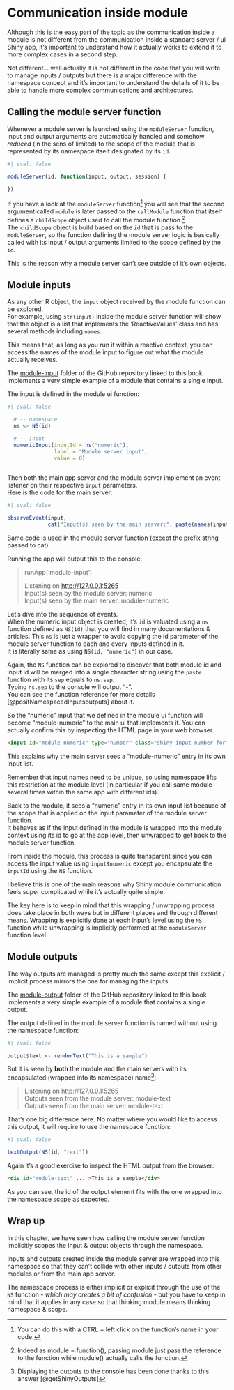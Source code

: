 # Communication inside module

Although this is the easy part of the topic as the communication inside a module is not different from the communication inside a standard server / ui Shiny app, it's important to understand how it actually works to extend it to more complex cases in a second step.

Not different... well actually it is not different in the code that you will write to manage inputs / outputs but there is a major difference with the namespace concept and it's important to understand the details of it to be able to handle more complex communications and architectures.

## Calling the module server function

Whenever a module server is launched using the `moduleServer` function, input and output arguments are automatically handled and somehow *reduced* (in the sens of limited) to the scope of the module that is represented by its namespace itself designated by its `id`.

```r
#| eval: false

moduleServer(id, function(input, output, session) {
  
})
```

If you have a look at the `moduleServer` function[^communication-inside-module-1] you will see that the second argument called `module` is later passed to the `callModule` function that itself defines a `childScope` object used to call the module function.[^communication-inside-module-2]\
The `childScope` object is build based on the `id` that is pass to the `moduleServer`, so the function defining the module server logic is basically called with its input / output arguments limited to the scope defined by the `id`.

[^communication-inside-module-1]: You can do this with a CTRL + left click on the function's name in your code.

[^communication-inside-module-2]: Indeed as module = function(), passing module just pass the reference to the function while module() actually calls the function.

This is the reason why a module server can't see outside of it's own objects.

## Module inputs

As any other R object, the `input` object received by the module function can be explored.\
For example, using `str(input)` inside the module server function will show that the object is a list that implements the 'ReactiveValues' class and has several methods including `names`.

This means that, as long as you run it within a reactive context, you can access the names of the module input to figure out what the module actually receives.

::: callout-note
The [module-input](https://github.com/thekangaroofactory/template-r-shiny-communication/tree/main/module-input) folder of the GitHub repository linked to this book implements a very simple example of a module that contains a single input.
:::

The input is defined in the module ui function:

```r
#| eval: false

  # -- namespace
  ns <- NS(id)

  # -- input
  numericInput(inputId = ns("numeric"),
               label = "Module server input",
               value = 0)
  
```

Then both the main app server and the module server implement an event listener on their respective `input` parameters.\
Here is the code for the main server:

```r
#| eval: false

observeEvent(input,
             cat("Input(s) seen by the main server:", paste(names(input), collapse = " / "), "\n"))

```

Same code is used in the module server function (except the prefix string passed to cat).

Running the app will output this to the console:

> runApp('module-input')
>
> Listening on <http://127.0.0.1:5265>\
> Input(s) seen by the module server: numeric\
> Input(s) seen by the main server: module-numeric

Let's dive into the sequence of events.\
When the numeric input object is created, it's `id` is valuated using a `ns` function defined as `NS(id)` that you will find in many documentations & articles. This `ns` is just a wrapper to avoid copying the id parameter of the module server function to each and every inputs defined in it.\
It is literally same as using `NS(id, "numeric")` in our case.

Again, the `NS` function can be explored to discover that both module id and input id will be merged into a single character string using the `paste` function with its `sep` equals to `ns.sep`.\
Typing `ns.sep` to the console will output "-".\
You can see the function reference for more details [@positNamespacedInputsoutputs] about it.

So the "numeric" input that we defined in the module ui function will become "module-numeric" to the main ui that implements it. You can actually confirm this by inspecting the HTML page in your web browser.

``` html
<input id="module-numeric" type="number" class="shiny-input-number form-control shiny-bound-input" value="0">
```

This explains why the main server sees a "module-numeric" entry in its own input list.

Remember that input names need to be unique, so using namespace lifts this restriction at the module level (in particular if you call same module several times within the same app with different ids).

Back to the module, it sees a "numeric" entry in its own input list because of the scope that is applied on the input parameter of the module server function.\
It behaves as if the input defined in the module is wrapped into the module context using its id to go at the app level, then unwrapped to get back to the module server function.

From inside the module, this process is quite transparent since you can access the input value using `input$numeric` except you encapsulate the `inputId` using the `NS` function.

I believe this is one of the main reasons why Shiny module communication feels super complicated while it's actually quite simple.

The key here is to keep in mind that this wrapping / unwrapping process does take place in both ways but in different places and through different means. Wrapping is explicitly done at each input's level using the `NS` function while unwrapping is implicitly performed at the `moduleServer` function level.

## Module outputs

The way outputs are managed is pretty much the same except this explicit / implicit process mirrors the one for managing the inputs.

The [module-output](https://github.com/thekangaroofactory/template-r-shiny-communication/tree/main/module-output) folder of the GitHub repository linked to this book implements a very simple example of a module that contains a single output.

The output defined in the module server function is named without using the namespace function:

```r
#| eval: false

output$text <- renderText("This is a sample")
```

But it is seen by **both** the module and the main servers with its encapsulated (wrapped into its namespace) name[^communication-inside-module-3]:

[^communication-inside-module-3]: Displaying the outputs to the console has been done thanks to this answer [@getShinyOutputs]

> Listening on http://127.0.0.1:5265\
> Outputs seen from the module server: module-text\
> Outputs seen from the main server: module-text

That's one big difference here. No matter where you would like to access this output, it will require to use the namespace function:

```r
#| eval: false

textOutput(NS(id, "text"))
```

Again it's a good exercise to inspect the HTML output from the browser:

``` html
<div id="module-text" ... >This is a sample</div>
```

As you can see, the id of the output element fits with the one wrapped into the namespace scope as expected.

## Wrap up

In this chapter, we have seen how calling the module server function implicitly scopes the input & output objects through the namespace.

Inputs and outputs created inside the module server are wrapped into this namespace so that they can't collide with other inputs / outputs from other modules or from the main app server.

The namespace process is either implicit or explicit through the use of the `NS` function - *which may creates a bit of confusion* - but you have to keep in mind that it applies in any case so that thinking module means thinking namespace & scope.

